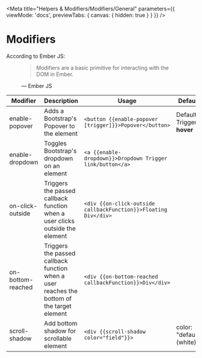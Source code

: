 
<Meta
  title="Helpers & Modifiers/Modifiers/General"
  parameters={{
    viewMode: 'docs',
    previewTabs: { canvas: { hidden: true } }
  }}
/>

# Modifiers

According to Ember JS:
<figure>
  <blockquote cite="https://www.huxley.net/bnw/four.html">
    <p>
      Modifiers are a basic primitive for interacting with the DOM in Ember.
    </p>
  </blockquote>
  <figcaption>— Ember JS</figcaption>
</figure>

| Modifier         | Description                                                                  | Usage                                                                          | Default                                                                                                   |
|------------------|------------------------------------------------------------------------------|--------------------------------------------------------------------------------| ----------------------------------------------------------------------------------------------------------|
| enable-popover   | Adds a Bootstrap's Popover to the element                                    | `<button {{enable-popover [trigger]}}>Popover</button>`                        | Default Trigger : **hover**                                                                               |
| enable-dropdown  | Toggles Bootstrap's dropdown on an element                                   | `<a {{enable-dropdown}}>Dropdown Trigger link/button</a>`                      |                                                                                                           |
| on-click-outside | Triggers the passed callback function when a user clicks outside the element | `<div {{on-click-outside callbackFunction}}>Floating Div</div>`                |                                                                                                           |
| on-bottom-reached | Triggers the passed callback function when a user reaches the bottom of the target element | `<div {{on-bottom-reached callbackFunction}}>Div</div>`                |                                                                                                           |
| scroll-shadow    | Add bottom shadow for scrollable element                                     | `<div {{scroll-shadow color="field"}}>`                                        | color: "default" (white)                                                                                           |
